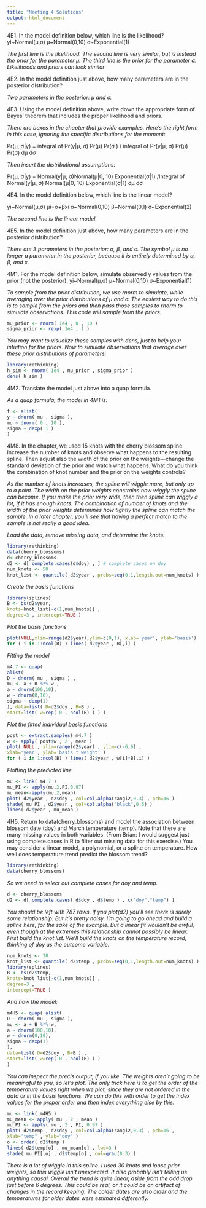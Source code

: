 ```yaml
---
title: "Meeting 4 Solutions"
output: html_document
---
```


4E1.  In the model definition below, which line is the likelihood?
yi~Normal(μ,σ)
μ~Normal(0,10)
σ~Exponential(1)

_The first line is the likelihood. The second line is very similar, but is instead the prior for the parameter μ. The third line is the prior for the parameter σ. Likelihoods and priors can look similar_


4E2.  In the model definition just above, how many parameters are in the posterior distribution?

_Two parameters in the posterior: μ and σ._


4E3.  Using the model definition above, write down the appropriate form of Bayes’ theorem that includes the proper likelihood and priors.

_There are boxes in the chapter that provide examples. Here’s the right form in this case, ignoring the specific distributions for the moment:_

Pr(μ, σ|y) = integral of  Pr(y|μ, σ) Pr(μ) Pr(σ ) / integral of Pr(y|μ, σ) Pr(μ) Pr(σ) dμ dσ

_Then insert the distributional assumptions:_

Pr(μ, σ|y) =  Normal(y|μ, σ)Normal(μ|0, 10) Exponential(σ|1)  /Integral of Normal(y|μ, σ) Normal(μ|0, 10) Exponential(σ|1) dμ dσ


4E4.  In the model definition below, which line is the linear model?

yi~Normal(μ,σ)
μi=α+βxi
α~Normal(0,10)
β~Normal(0,1)
σ~Exponential(2)

_The second line is the linear model._

4E5.  In the model definition just above, how many parameters are in the posterior distribution?

_There are 3 parameters in the posterior: α, β, and σ. The symbol μ is no longer a parameter in the posterior, because it is entirely determined by α, β, and x._

4M1.  For the model definition below, simulate observed y values from the prior (not the posterior).
yi~Normal(μ,σ)
μ~Normal(0,10)
σ~Exponential(1)

_To sample from the prior distribution, we use rnorm to simulate, while averaging over the prior distributions of μ and σ. The easiest way to do this is to sample from the priors and then pass those samples to rnorm to simulate observations. This code will sample from the priors:_

```r
mu_prior <- rnorm( 1e4 , 0 , 10 ) 
sigma_prior <- rexp( 1e4 , 1 )

```

_You may want to visualize these samples with dens, just to help your intuition for the priors. Now to simulate observations that average over these prior distributions of parameters:_

```r
library(rethinking)
h_sim <- rnorm( 1e4 , mu_prior , sigma_prior ) 
dens( h_sim )
```


4M2.  Translate the model just above into a quap formula.

_As a quap formula, the model in 4M1 is:_

```r
f <- alist(
y ~ dnorm( mu , sigma ), 
mu ~ dnorm( 0 , 10 ), 
sigma ~ dexp( 1 )
)
```



4M8.  In the chapter, we used 15 knots with the cherry blossom spline. Increase the number of knots and observe what happens to the resulting spline. Then adjust also the width of the prior on the weights—change the standard deviation of the prior and watch what happens. What do you think the combination of knot number and the prior on the weights controls?

_As the number of knots increases, the spline will wiggle more, but only up to a point. The width on the prior weights constrains how wiggly the spline can become. If you make the prior very wide, then then spline can wiggly a lot, if it has enough knots. The combination of number of knots and the width of the prior weights determines how tightly the spline can match the sample. In a later chapter, you’ll see that having a perfect match to the sample is not really a good idea._

_Load the data, remove missing data, and determine the knots._
```r
library(rethinking)
data(cherry_blossoms)
d<-cherry_blossoms
d2 <- d[ complete.cases(d$doy) , ] # complete cases on doy
num_knots <- 50
knot_list <- quantile( d2$year , probs=seq(0,1,length.out=num_knots) )
```

_Create the basis functions_
```r
library(splines)
B <- bs(d2$year,
knots=knot_list[-c(1,num_knots)] ,
degree=3 , intercept=TRUE )
```

_Plot the basis functions_
```r
plot(NULL,xlim=range(d2$year),ylim=c(0,1), xlab='year', ylab='basis')
for ( i in 1:ncol(B) ) lines( d2$year , B[,i] )
```

_Fitting the model_

```r
m4.7 <- quap(
alist(
D ~ dnorm( mu , sigma ) ,
mu <- a + B %*% w ,
a ~ dnorm(100,10),
w ~ dnorm(0,10),
sigma ~ dexp(1)
), data=list( D=d2$doy , B=B ) ,
start=list( w=rep( 0 , ncol(B) ) ) )
```

_Plot the fitted individual basis functions_

```r
post <- extract.samples( m4.7 )
w <- apply( post$w , 2 , mean )
plot( NULL , xlim=range(d2$year) , ylim=c(-6,6) ,
xlab='year', ylab='basis * weight' )
for ( i in 1:ncol(B) ) lines( d2$year , w[i]*B[,i] )
```
_Plotting the predicted line_
```r
mu <- link( m4.7 )
mu_PI <- apply(mu,2,PI,0.97)
mu_mean<-apply(mu,2,mean)
plot( d2$year , d2$doy , col=col.alpha(rangi2,0.3) , pch=16 )
shade( mu_PI , d2$year , col=col.alpha("black",0.5) )
lines( d2$year , mu_mean )
```


4H5.  Return to data(cherry_blossoms) and model the association between blossom date (doy) and March temperature (temp). Note that there are many missing values in both variables. (From Brian: I would suggest just using complete.cases in R to filter out missing data for this exercise.)  You may consider a linear model, a polynomial, or a spline on temperature. How well does temperature trend predict the blossom trend?

```r
library(rethinking) 
data(cherry_blossoms)
```

_So we need to select out complete cases for doy and temp._

```r
d <- cherry_blossoms
d2 <- d[ complete.cases( d$doy , d$temp ) , c("doy","temp") ]
```

_You should be left with 787 rows. If you  plot(d2) you’ll see there is surely some relationship. But it’s pretty noisy. I’m going to go ahead and build a spline here, for the sake of the example. But a linear fit wouldn’t be awful, even though at the extremes this relationship cannot possibly be linear. First build the knot list. We’ll build the knots on the temperature record, thinking of doy as the outcome variable._

```r
num_knots <- 30
knot_list <- quantile( d2$temp , probs=seq(0,1,length.out=num_knots) ) 
library(splines)
B <- bs(d2$temp,
knots=knot_list[-c(1,num_knots)] , 
degree=3 , 
intercept=TRUE )

```

_And now the model:_

```r
m4H5 <- quap( alist(
D ~ dnorm( mu , sigma ), 
mu <- a + B %*% w,
a ~ dnorm(100,10),
w ~ dnorm(0,10),
sigma ~ dexp(1)
), 
data=list( D=d2$doy , B=B ) , 
start=list( w=rep( 0 , ncol(B) ) ) 
)
```

_You can inspect the precis output, if you like. The weights aren’t going to be meaningful to you, so let’s plot. The only trick here is to get the order of the temperature values right when we plot, since they are not ordered in the data or in the basis functions. We can do this with order to get the index values for the proper order and then index everything else by this:_

```r
mu <- link( m4H5 )
mu_mean <- apply( mu , 2 , mean )
mu_PI <- apply( mu , 2 , PI, 0.97 )
plot( d2$temp , d2$doy , col=col.alpha(rangi2,0.3) , pch=16 ,
xlab="temp" , ylab="doy" )
o <- order( d2$temp )
lines( d2$temp[o] , mu_mean[o] , lwd=3 ) 
shade( mu_PI[,o] , d2$temp[o] , col=grau(0.3) )
```

_There is a lot of wiggle in this spline. I used 30 knots and loose prior weights, so this wiggle isn’t unexpected. It also probably isn’t telling us anything causal. Overall the trend is quite linear, aside from the odd drop just before 6 degrees. This could be real, or it could be an artifact of changes in the record keeping. The colder dates are also older and the temperatures for older dates were estimated differently._


